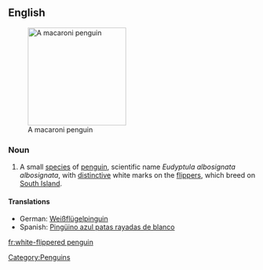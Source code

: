 ==English==
{{wikipedia|White-flippered Penguin}}
[[Image:Macaroni (js)1.jpg|200px|thumb|right|A macaroni penguin]]

===Noun===
{{en-noun|sg=[[white]]-[[flippered]] [[penguin]]}}

# A small [[species]] of [[penguin]], scientific name ''Eudyptula albosignata albosignata'', with [[distinctive]] white marks on the [[flipper]]s, which breed on [[South Island]]. 

====Translations====
*German: [[Weißflügelpinguin]] {{m}}
*Spanish: [[Pingüino azul patas rayadas de blanco]]
[[Category:Penguins]]

[[fr:white-flippered penguin]]
